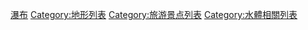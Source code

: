 [[Category:瀑布|]]
[[Category:地形列表|Category:地形列表]]
[[Category:旅游景点列表|Category:旅游景点列表]]
[[Category:水體相關列表|Category:水體相關列表]]